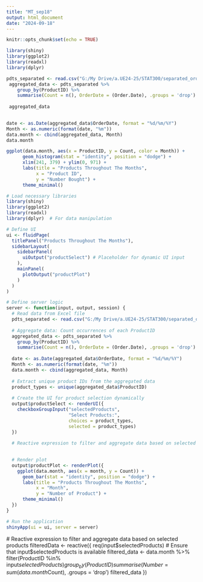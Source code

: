 ---
title: "MT_sep18"
output: html_document
date: "2024-09-18"
---

```{r setup, include=FALSE}
knitr::opts_chunk$set(echo = TRUE)
```


```{r}
library(shiny)
library(ggplot2)
library(readxl)
library(dplyr) 

pdts_separated <- read.csv("G:/My Drive/a.UE24-25/STAT300/separated_orders_byproduct.csv")
 aggregated_data <- pdts_separated %>%
    group_by(ProductID) %>%
    summarise(Count = n(), OrderDate = (Order.Date), .groups = 'drop')
 
 aggregated_data
 
```

```{r}
date <- as.Date(aggregated_data$OrderDate, format = "%d/%m/%Y") 
Month <- as.numeric(format(date, "%m"))
data.month <- cbind(aggregated_data, Month)
data.month
```

```{r}

ggplot(data.month, aes(x = ProductID, y = Count, color = Month)) +
      geom_histogram(stat = "identity", position = "dodge") +
      xlim(241, 379) + ylim(0, 971) +
      labs(title = "Products Throughout The Months",
           x = "Product ID",
           y = "Number Bought") +
      theme_minimal()
```








```{r}
# Load necessary libraries
library(shiny)
library(ggplot2)
library(readxl)
library(dplyr)  # For data manipulation

# Define UI
ui <- fluidPage(
  titlePanel("Products Throughout The Months"),
  sidebarLayout(
    sidebarPanel(
      uiOutput("productSelect") # Placeholder for dynamic UI input
    ),
    mainPanel(
      plotOutput("productPlot")
    )
  )
)

# Define server logic
server <- function(input, output, session) {
  # Read data from Excel file
  pdts_separated <- read.csv("G:/My Drive/a.UE24-25/STAT300/separated_orders_byproduct.csv")
  
  # Aggregate data: Count occurrences of each ProductID
  aggregated_data <- pdts_separated %>%
    group_by(ProductID) %>%
    summarise(Count = n(), OrderDate = (Order.Date), .groups = 'drop')
  
  date <- as.Date(aggregated_data$OrderDate, format = "%d/%m/%Y") 
  Month <- as.numeric(format(date, "%m"))
  data.month <- cbind(aggregated_data, Month)
  
  # Extract unique product IDs from the aggregated data
  product_types <- unique(aggregated_data$ProductID)
  
  # Create the UI for product selection dynamically
  output$productSelect <- renderUI({
    checkboxGroupInput("selectedProducts", 
                       "Select Products:", 
                       choices = product_types, 
                       selected = product_types)
  })
  
  # Reactive expression to filter and aggregate data based on selected products

  
  # Render plot
  output$productPlot <- renderPlot({
    ggplot(data.month, aes(x = month, y = Count)) +
      geom_bar(stat = "identity", position = "dodge") +
      labs(title = "Products Throughout The Months",
           x = "Month",
           y = "Number of Product") +
      theme_minimal()
  })
}

# Run the application
shinyApp(ui = ui, server = server)
```

  # Reactive expression to filter and aggregate data based on selected products
  filteredData <- reactive({
    req(input$selectedProducts) # Ensure that input$selectedProducts is available
    filtered_data <- data.month %>% 
      filter(ProductID %in% input$selectedProducts) %>%
      group_by(ProductID) %>%
      summarise(Number = sum(data.month$Count), .groups = 'drop')
    filtered_data
  })

